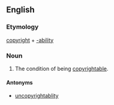 ==English==

===Etymology===
[[copyright]] + [[-ability]]

===Noun===
{{wikipedia}}
{{en-noun|-}}

# {{copyright}} The condition of being [[copyrightable]].

====Antonyms====
*[[uncopyrightablity]]